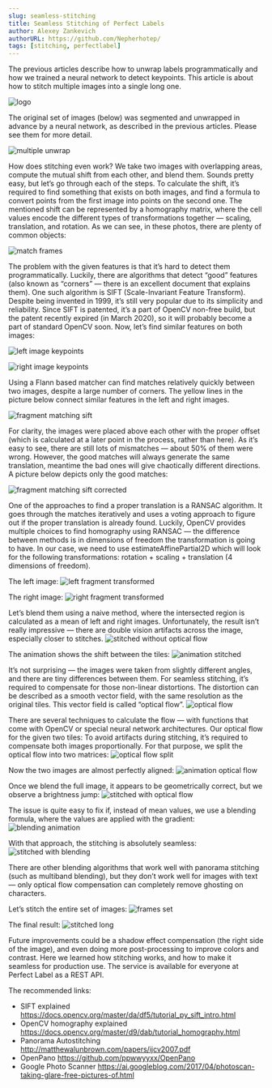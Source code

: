 ```yaml
---
slug: seamless-stitching
title: Seamless Stitching of Perfect Labels
author: Alexey Zankevich
authorURL: https://github.com/Nepherhotep/
tags: [stitching, perfectlabel]
---
```



The previous articles describe how to unwrap labels programmatically and how we
trained a neural network to detect keypoints.
This article is about how to stitch multiple images into a single long one.

![logo](/img/blog/2020-08-27-seamless-stitching-of-perfect-labels/logo.jpg)

<!--truncate-->

The original set of images (below) was segmented and unwrapped in advance by a
neural network, as described in the previous articles. Please see them for
more detail.

![multiple unwrap](/img/blog/2020-08-27-seamless-stitching-of-perfect-labels/unwrap_multiple_fragments.jpg)


How does stitching even work? We take two images with overlapping areas,
compute the mutual shift from each other, and blend them. Sounds pretty easy,
but let’s go through each of the steps.
To calculate the shift, it’s required to find something that exists on both
images, and find a formula to convert points from the first image into points
on the second one. The mentioned shift can be represented by a homography
matrix, where the cell values encode the different types of transformations
together — scaling, translation, and rotation.
As we can see, in these photos, there are plenty of common objects:

![match frames](/img/blog/2020-08-27-seamless-stitching-of-perfect-labels/match_frames.jpg)

The problem with the given features is that it’s hard to detect them
programmatically. Luckily, there are algorithms that detect “good”
features (also known as “corners” — there is an excellent document
that explains them).
One such algorithm is SIFT (Scale-Invariant Feature Transform).
Despite being invented in 1999, it’s still very popular due to its simplicity
and reliability. Since SIFT is patented, it’s a part of OpenCV non-free build,
but the patent recently expired (in March 2020), so it will probably become a
part of standard OpenCV soon.
Now, let’s find similar features on both images:


![left image keypoints](/img/blog/2020-08-27-seamless-stitching-of-perfect-labels/left_fragment_keypoints.jpg)

![right image keypoints](/img/blog/2020-08-27-seamless-stitching-of-perfect-labels/right_fragment_keypoints.jpg)


Using a Flann based matcher can find matches relatively quickly between two
images, despite a large number of corners.
The yellow lines in the picture below connect similar features in the left
and right images.

![fragment matching sift](/img/blog/2020-08-27-seamless-stitching-of-perfect-labels/fragment_matching_sift.jpg)

For clarity, the images were placed above each other with the proper offset
(which is calculated at a later point in the process, rather than here).
As it’s easy to see, there are still lots of mismatches — about 50% of them
were wrong. However, the good matches will always generate the same
translation, meantime the bad ones will give chaotically different directions.
A picture below depicts only the good matches:

![fragment matching sift corrected](/img/blog/2020-08-27-seamless-stitching-of-perfect-labels/fragment_matching_sift_corrected.jpg)

One of the approaches to find a proper translation is a RANSAC algorithm.
It goes through the matches iteratively and uses a voting approach to figure
out if the proper translation is already found.
Luckily, OpenCV provides multiple choices to find homography using RANSAC —
the difference between methods is in dimensions of freedom the transformation
is going to have. In our case, we need to use estimateAffinePartial2D which
will look for the following transformations: rotation + scaling + translation
(4 dimensions of freedom).

The left image:
![left fragment transformed](/img/blog/2020-08-27-seamless-stitching-of-perfect-labels/left_fragment_transformed.jpg)


The right image:
![right fragment transformed](/img/blog/2020-08-27-seamless-stitching-of-perfect-labels/right_fragment_transformed.jpg)

Let’s blend them using a naive method, where the intersected region is
calculated as a mean of left and right images. Unfortunately, the result isn’t
really impressive — there are double vision artifacts across the image,
especially closer to stitches.
![stitched without optical flow](/img/blog/2020-08-27-seamless-stitching-of-perfect-labels/stitched_without_optical_flow.jpg)

The animation shows the shift between the tiles:
![animation stitched](/img/blog/2020-08-27-seamless-stitching-of-perfect-labels/stitched_animation.gif)

It’s not surprising — the images were taken from slightly different angles,
and there are tiny differences between them.
For seamless stitching, it’s required to compensate for those non-linear
distortions. The distortion can be described as a smooth vector field, with
the same resolution as the original tiles. This vector field is called
“optical flow”.
![optical flow](/img/blog/2020-08-27-seamless-stitching-of-perfect-labels/optical_flow.png)

There are several techniques to calculate the flow — with functions that come
with OpenCV or special neural network architectures.
Our optical flow for the given two tiles:
To avoid artifacts during stitching, it’s required to compensate both images
proportionally. For that purpose, we split the optical flow into two matrices:
![optical flow split](/img/blog/2020-08-27-seamless-stitching-of-perfect-labels/optical_flow_split.png)

Now the two images are almost perfectly aligned:
![animation optical flow](/img/blog/2020-08-27-seamless-stitching-of-perfect-labels/optical_flow_animation.gif)


Once we blend the full image, it appears to be geometrically correct, but we
observe a brightness jump:
![stitched with optical flow](/img/blog/2020-08-27-seamless-stitching-of-perfect-labels/stitched_with_optical_flow.jpg)

The issue is quite easy to fix if, instead of mean values, we use a blending
formula, where the values are applied with the gradient:
![blending animation](/img/blog/2020-08-27-seamless-stitching-of-perfect-labels/blending_animation.gif)

With that approach, the stitching is absolutely seamless:
![stitched with blending](/img/blog/2020-08-27-seamless-stitching-of-perfect-labels/stitched_with_blend.jpg)

There are other blending algorithms that work well with panorama stitching
(such as multiband blending), but they don’t work well for images with text —
only optical flow compensation can completely remove ghosting on characters.

Let’s stitch the entire set of images:
![frames set](/img/blog/2020-08-27-seamless-stitching-of-perfect-labels/frames_set.jpg)

The final result:
![stitched long](/img/blog/2020-08-27-seamless-stitching-of-perfect-labels/stitched_long.jpg)

Future improvements could be a shadow effect compensation (the right side of
the image), and even doing more post-processing to improve colors and contrast.
Here we learned how stitching works, and how to make it seamless for production
use. The service is available for everyone at Perfect Label as a REST API.

The recommended links:
* SIFT explained https://docs.opencv.org/master/da/df5/tutorial_py_sift_intro.html
* OpenCV homography explained https://docs.opencv.org/master/d9/dab/tutorial_homography.html
* Panorama Autostitching http://matthewalunbrown.com/papers/ijcv2007.pdf
* OpenPano https://github.com/ppwwyyxx/OpenPano
* Google Photo Scanner https://ai.googleblog.com/2017/04/photoscan-taking-glare-free-pictures-of.html
